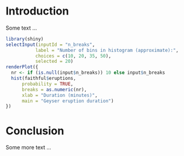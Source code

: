 # Introduction

Some text ...

```r
library(shiny)
selectInput(inputId = "n_breaks",
           label = "Number of bins in histogram (approximate):",
           choices = c(10, 20, 35, 50),
           selected = 20)
renderPlot({
  nr <- if (is.null(input$n_breaks)) 10 else input$n_breaks
  hist(faithful$eruptions,
      probability = TRUE,
      breaks = as.numeric(nr),
      xlab = "Duration (minutes)",
      main = "Geyser eruption duration")
})
```

# Conclusion

Some more text ...
